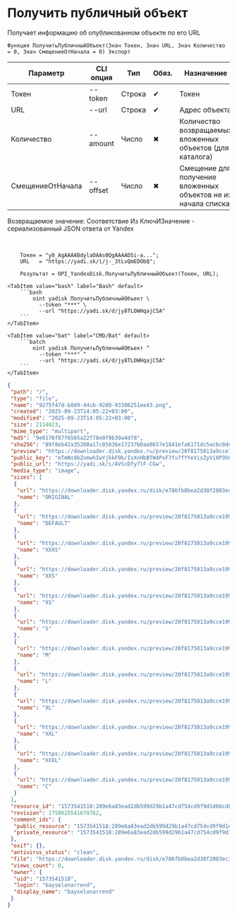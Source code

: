 ﻿---
sidebar_position: 4
description: Получить публичный объект и другие функции для работы с Yandex Disk в Открытом пакете интеграций - бесплатной open-source библиотеке интеграций для 1С:Предприятие 8, OneScript и CLI
keywords: [1C, 1С, 1С:Предприятие, 1С:Предприятие 8.3, API, Интеграция, Сервисы, Обмен, OneScript, CLI, Yandex Disk]
---


# Получить публичный объект
 Получает информацию об опубликованном объекте по его URL



`Функция ПолучитьПубличныйОбъект(Знач Токен, Знач URL, Знач Количество = 0, Знач СмещениеОтНачала = 0) Экспорт`

  | Параметр | CLI опция | Тип | Обяз. | Назначение |
  |-|-|-|-|-|
  | Токен | --token | Строка | &#x2714; | Токен |
  | URL | --url | Строка | &#x2714; | Адрес объекта |
  | Количество | --amount | Число | &#x2716; | Количество возвращаемых вложенных объектов (для каталога) |
  | СмещениеОтНачала | --offset | Число | &#x2716; | Смещение для получение вложенных объектов не из начала списка |

  
  Возвращаемое значение:   Соответствие Из КлючИЗначение - сериализованный JSON ответа от Yandex

<br/>



```bsl title="Пример использования для 1С:Предприятие/OneScript"
    Токен = "y0_AgAAAABdylaOAAs0QgAAAAD5i-a...";
    URL   = "https://yadi.sk/i/j-_3tLvQmEDObQ";

    Результат = OPI_YandexDisk.ПолучитьПубличныйОбъект(Токен, URL);
```
    

 <Tabs>
  
    <TabItem value="bash" label="Bash" default>
        ```bash
            oint yadisk ПолучитьПубличныйОбъект \
              --token "***" \
              --url "https://yadi.sk/d/jy8TLOWHqajC5A"
        ```
    </TabItem>
  
    <TabItem value="bat" label="CMD/Bat" default>
        ```batch
            oint yadisk ПолучитьПубличныйОбъект ^
              --token "***" ^
              --url "https://yadi.sk/d/jy8TLOWHqajC5A"
        ```
    </TabItem>
</Tabs>


```json title="Результат"
{
 "path": "/",
 "type": "file",
 "name": "9275f47d-b8d9-44cb-9289-93306251ee43.png",
 "created": "2025-09-23T14:05:22+03:00",
 "modified": "2025-09-23T14:05:22+03:00",
 "size": 2114023,
 "mime_type": "multipart",
 "md5": "9e0176f87f6565a22f78e0f9b39a4d78",
 "sha256": "89f8eb42a35208a17c85036e17237b0aa0657e1841efa6171dc5acbc0dea9e18",
 "preview": "https://downloader.disk.yandex.ru/preview/20f8175013a9cce199b246787cf21bc43b5b043e42bc9c8de806a7211db22c66/68d2b747/Kw7ntutnYTv7ME2Wc45CLPUTRub4FO1o8FL8mXTzn15mJipCySkz4Ste7NeUNF4jmAKSauPmPxLFzO6aMKmEAw%3D%3D?uid=0&filename=9275f47d-b8d9-44cb-9289-93306251ee43.png&disposition=inline&hash=&limit=0&content_type=image%2Fjpeg&owner_uid=0&tknv=v3&size=S&crop=0",
 "public_key": "mTmNs9bZxmwhIwYjkkF9b/IxXnHbBTW4PsF7fv7fYYeVisZyVi0P3hUiaPOk/W7Rq/J6bpmRyOJonT3VoXnDag==",
 "public_url": "https://yadi.sk/i/AVScDfy7lF-CGw",
 "media_type": "image",
 "sizes": [
  {
   "url": "https://downloader.disk.yandex.ru/disk/e786fb8bea2d30f2003ec3a1dfd17a8e141a168955381bba43a53fefb13551da/68d2b747/gwThwhLBKYvLhQCNnqAHipg9dL32B8ucsRJtTnFcQwXyscfbJ8B8OyXfwGYeSiPiSjoRHIEODK4QYbBUqVd5IQ%3D%3D?uid=0&filename=9275f47d-b8d9-44cb-9289-93306251ee43.png&disposition=attachment&hash=&limit=0&content_type=multipart&owner_uid=0&fsize=2114023&hid=03d7263840468e281bd0b238a26e7d0d&media_type=image&tknv=v3&etag=9e0176f87f6565a22f78e0f9b39a4d78",
   "name": "ORIGINAL"
  },
  {
   "url": "https://downloader.disk.yandex.ru/preview/20f8175013a9cce199b246787cf21bc43b5b043e42bc9c8de806a7211db22c66/68d2b747/Kw7ntutnYTv7ME2Wc45CLPUTRub4FO1o8FL8mXTzn15mJipCySkz4Ste7NeUNF4jmAKSauPmPxLFzO6aMKmEAw%3D%3D?uid=0&filename=9275f47d-b8d9-44cb-9289-93306251ee43.png&disposition=inline&hash=&limit=0&content_type=image%2Fjpeg&owner_uid=0&tknv=v3",
   "name": "DEFAULT"
  },
  {
   "url": "https://downloader.disk.yandex.ru/preview/20f8175013a9cce199b246787cf21bc43b5b043e42bc9c8de806a7211db22c66/68d2b747/Kw7ntutnYTv7ME2Wc45CLPUTRub4FO1o8FL8mXTzn15mJipCySkz4Ste7NeUNF4jmAKSauPmPxLFzO6aMKmEAw%3D%3D?uid=0&filename=9275f47d-b8d9-44cb-9289-93306251ee43.png&disposition=inline&hash=&limit=0&content_type=image%2Fjpeg&owner_uid=0&tknv=v3&size=XXXS&crop=0",
   "name": "XXXS"
  },
  {
   "url": "https://downloader.disk.yandex.ru/preview/20f8175013a9cce199b246787cf21bc43b5b043e42bc9c8de806a7211db22c66/68d2b747/Kw7ntutnYTv7ME2Wc45CLPUTRub4FO1o8FL8mXTzn15mJipCySkz4Ste7NeUNF4jmAKSauPmPxLFzO6aMKmEAw%3D%3D?uid=0&filename=9275f47d-b8d9-44cb-9289-93306251ee43.png&disposition=inline&hash=&limit=0&content_type=image%2Fjpeg&owner_uid=0&tknv=v3&size=XXS&crop=0",
   "name": "XXS"
  },
  {
   "url": "https://downloader.disk.yandex.ru/preview/20f8175013a9cce199b246787cf21bc43b5b043e42bc9c8de806a7211db22c66/68d2b747/Kw7ntutnYTv7ME2Wc45CLPUTRub4FO1o8FL8mXTzn15mJipCySkz4Ste7NeUNF4jmAKSauPmPxLFzO6aMKmEAw%3D%3D?uid=0&filename=9275f47d-b8d9-44cb-9289-93306251ee43.png&disposition=inline&hash=&limit=0&content_type=image%2Fjpeg&owner_uid=0&tknv=v3&size=XS&crop=0",
   "name": "XS"
  },
  {
   "url": "https://downloader.disk.yandex.ru/preview/20f8175013a9cce199b246787cf21bc43b5b043e42bc9c8de806a7211db22c66/68d2b747/Kw7ntutnYTv7ME2Wc45CLPUTRub4FO1o8FL8mXTzn15mJipCySkz4Ste7NeUNF4jmAKSauPmPxLFzO6aMKmEAw%3D%3D?uid=0&filename=9275f47d-b8d9-44cb-9289-93306251ee43.png&disposition=inline&hash=&limit=0&content_type=image%2Fjpeg&owner_uid=0&tknv=v3&size=S&crop=0",
   "name": "S"
  },
  {
   "url": "https://downloader.disk.yandex.ru/preview/20f8175013a9cce199b246787cf21bc43b5b043e42bc9c8de806a7211db22c66/68d2b747/Kw7ntutnYTv7ME2Wc45CLPUTRub4FO1o8FL8mXTzn15mJipCySkz4Ste7NeUNF4jmAKSauPmPxLFzO6aMKmEAw%3D%3D?uid=0&filename=9275f47d-b8d9-44cb-9289-93306251ee43.png&disposition=inline&hash=&limit=0&content_type=image%2Fjpeg&owner_uid=0&tknv=v3&size=M&crop=0",
   "name": "M"
  },
  {
   "url": "https://downloader.disk.yandex.ru/preview/20f8175013a9cce199b246787cf21bc43b5b043e42bc9c8de806a7211db22c66/68d2b747/Kw7ntutnYTv7ME2Wc45CLPUTRub4FO1o8FL8mXTzn15mJipCySkz4Ste7NeUNF4jmAKSauPmPxLFzO6aMKmEAw%3D%3D?uid=0&filename=9275f47d-b8d9-44cb-9289-93306251ee43.png&disposition=inline&hash=&limit=0&content_type=image%2Fjpeg&owner_uid=0&tknv=v3&size=L&crop=0",
   "name": "L"
  },
  {
   "url": "https://downloader.disk.yandex.ru/preview/20f8175013a9cce199b246787cf21bc43b5b043e42bc9c8de806a7211db22c66/68d2b747/Kw7ntutnYTv7ME2Wc45CLPUTRub4FO1o8FL8mXTzn15mJipCySkz4Ste7NeUNF4jmAKSauPmPxLFzO6aMKmEAw%3D%3D?uid=0&filename=9275f47d-b8d9-44cb-9289-93306251ee43.png&disposition=inline&hash=&limit=0&content_type=image%2Fjpeg&owner_uid=0&tknv=v3&size=XL&crop=0",
   "name": "XL"
  },
  {
   "url": "https://downloader.disk.yandex.ru/preview/20f8175013a9cce199b246787cf21bc43b5b043e42bc9c8de806a7211db22c66/68d2b747/Kw7ntutnYTv7ME2Wc45CLPUTRub4FO1o8FL8mXTzn15mJipCySkz4Ste7NeUNF4jmAKSauPmPxLFzO6aMKmEAw%3D%3D?uid=0&filename=9275f47d-b8d9-44cb-9289-93306251ee43.png&disposition=inline&hash=&limit=0&content_type=image%2Fjpeg&owner_uid=0&tknv=v3&size=XXL&crop=0",
   "name": "XXL"
  },
  {
   "url": "https://downloader.disk.yandex.ru/preview/20f8175013a9cce199b246787cf21bc43b5b043e42bc9c8de806a7211db22c66/68d2b747/Kw7ntutnYTv7ME2Wc45CLPUTRub4FO1o8FL8mXTzn15mJipCySkz4Ste7NeUNF4jmAKSauPmPxLFzO6aMKmEAw%3D%3D?uid=0&filename=9275f47d-b8d9-44cb-9289-93306251ee43.png&disposition=inline&hash=&limit=0&content_type=image%2Fjpeg&owner_uid=0&tknv=v3&size=XXXL&crop=0",
   "name": "XXXL"
  },
  {
   "url": "https://downloader.disk.yandex.ru/preview/20f8175013a9cce199b246787cf21bc43b5b043e42bc9c8de806a7211db22c66/68d2b747/Kw7ntutnYTv7ME2Wc45CLPUTRub4FO1o8FL8mXTzn15mJipCySkz4Ste7NeUNF4jmAKSauPmPxLFzO6aMKmEAw%3D%3D?uid=0&filename=9275f47d-b8d9-44cb-9289-93306251ee43.png&disposition=inline&hash=&limit=0&content_type=image%2Fjpeg&owner_uid=0&tknv=v3&size=S&crop=0",
   "name": "C"
  }
 ],
 "resource_id": "1573541518:289e6a83ead2db599d29b1a47cd754cd9f9d1d66cd00d0894fd991871fa2924c",
 "revision": 1758625541678762,
 "comment_ids": {
  "public_resource": "1573541518:289e6a83ead2db599d29b1a47cd754cd9f9d1d66cd00d0894fd991871fa2924c",
  "private_resource": "1573541518:289e6a83ead2db599d29b1a47cd754cd9f9d1d66cd00d0894fd991871fa2924c"
 },
 "exif": {},
 "antivirus_status": "clean",
 "file": "https://downloader.disk.yandex.ru/disk/e786fb8bea2d30f2003ec3a1dfd17a8e141a168955381bba43a53fefb13551da/68d2b747/gwThwhLBKYvLhQCNnqAHipg9dL32B8ucsRJtTnFcQwXyscfbJ8B8OyXfwGYeSiPiSjoRHIEODK4QYbBUqVd5IQ%3D%3D?uid=0&filename=9275f47d-b8d9-44cb-9289-93306251ee43.png&disposition=attachment&hash=&limit=0&content_type=multipart&owner_uid=0&fsize=2114023&hid=03d7263840468e281bd0b238a26e7d0d&media_type=image&tknv=v3&etag=9e0176f87f6565a22f78e0f9b39a4d78",
 "views_count": 0,
 "owner": {
  "uid": "1573541518",
  "login": "bayselonarrend",
  "display_name": "bayselonarrend"
 }
}
```
